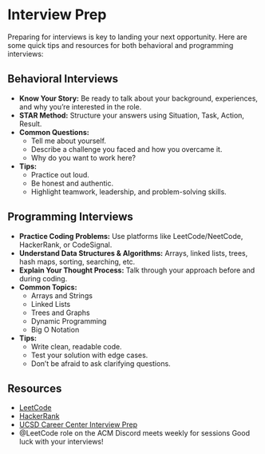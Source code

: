 # Interview Prep

Preparing for interviews is key to landing your next opportunity. Here are some quick tips and resources for both behavioral and programming interviews:

## Behavioral Interviews

- **Know Your Story:** Be ready to talk about your background, experiences, and why you’re interested in the role.
- **STAR Method:** Structure your answers using Situation, Task, Action, Result.
- **Common Questions:**
  - Tell me about yourself.
  - Describe a challenge you faced and how you overcame it.
  - Why do you want to work here?
- **Tips:**
  - Practice out loud.
  - Be honest and authentic.
  - Highlight teamwork, leadership, and problem-solving skills.

## Programming Interviews

- **Practice Coding Problems:** Use platforms like LeetCode/NeetCode, HackerRank, or CodeSignal.
- **Understand Data Structures & Algorithms:** Arrays, linked lists, trees, hash maps, sorting, searching, etc.
- **Explain Your Thought Process:** Talk through your approach before and during coding.
- **Common Topics:**
  - Arrays and Strings
  - Linked Lists
  - Trees and Graphs
  - Dynamic Programming
  - Big O Notation
- **Tips:**
  - Write clean, readable code.
  - Test your solution with edge cases.
  - Don’t be afraid to ask clarifying questions.

## Resources

- [LeetCode](https://leetcode.com/)
- [HackerRank](https://www.hackerrank.com/)
- [UCSD Career Center Interview Prep](https://career.ucsd.edu/succeed-search/interview-tips/index.html)
- @LeetCode role on the ACM Discord meets weekly for sessions
Good luck with your interviews!
